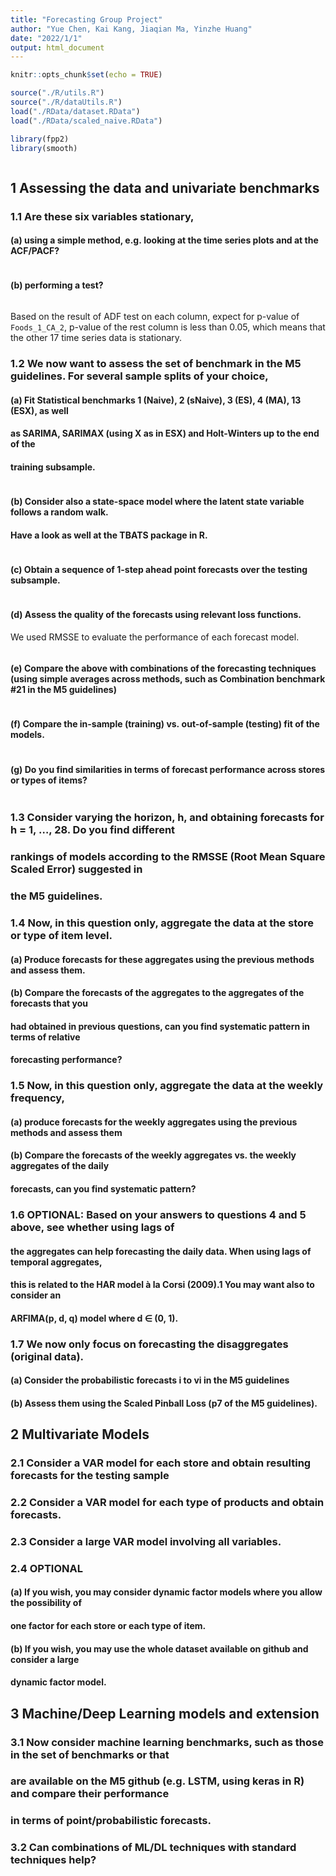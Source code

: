 ```yaml
---
title: "Forecasting Group Project"
author: "Yue Chen, Kai Kang, Jiaqian Ma, Yinzhe Huang"
date: "2022/1/1"
output: html_document
---
```


```r
knitr::opts_chunk$set(echo = TRUE)
```

```{r:}
source("./R/utils.R")
source("./R/dataUtils.R")
load("./RData/dataset.RData")
load("./RData/scaled_naive.RData")

library(fpp2)
library(smooth)



```

## 1 Assessing the data and univariate benchmarks
### 1.1 Are these six variables stationary,
#### (a) using a simple method, e.g. looking at the time series plots and at the ACF/PACF?
```{r: ACF&PACF}

```
#### (b) performing a test?

```{r: ADF test}

```
Based on the result of ADF test on each column, expect for p-value of `Foods_1_CA_2`, p-value of the rest column is less than 0.05, which means that the other 17 time series data is stationary. 

### 1.2 We now want to assess the set of benchmark in the M5 guidelines. For several sample splits of your choice,
#### (a) Fit Statistical benchmarks 1 (Naive), 2 (sNaive), 3 (ES), 4 (MA), 13 (ESX), as well
#### as SARIMA, SARIMAX (using X as in ESX) and Holt-Winters up to the end of the
#### training subsample.
```{r: ADF test}

```
#### (b) Consider also a state-space model where the latent state variable follows a random walk.
#### Have a look as well at the TBATS package in R.
```{r: ADF test}

```
#### (c) Obtain a sequence of 1-step ahead point forecasts over the testing subsample.
```{r: ADF test}

```
#### (d) Assess the quality of the forecasts using relevant loss functions.
We used RMSSE to evaluate the performance of each forecast model.
```{r: RMSSE}

```
#### (e) Compare the above with combinations of the forecasting techniques (using simple averages across methods, such as Combination benchmark #21 in the M5 guidelines)
```{r: Combination benchmark #21 }

```
#### (f) Compare the in-sample (training) vs. out-of-sample (testing) fit of the models.
```{r: in/out sample fit }

```
#### (g) Do you find similarities in terms of forecast performance across stores or types of items?
```{r:  }

```


### 1.3 Consider varying the horizon, h, and obtaining forecasts for h = 1, ..., 28. Do you find different
### rankings of models according to the RMSSE (Root Mean Square Scaled Error) suggested in
### the M5 guidelines.



### 1.4 Now, in this question only, aggregate the data at the store or type of item level.
#### (a) Produce forecasts for these aggregates using the previous methods and assess them.
#### (b) Compare the forecasts of the aggregates to the aggregates of the forecasts that you
#### had obtained in previous questions, can you find systematic pattern in terms of relative
#### forecasting performance?



### 1.5 Now, in this question only, aggregate the data at the weekly frequency,
#### (a) produce forecasts for the weekly aggregates using the previous methods and assess them
#### (b) Compare the forecasts of the weekly aggregates vs. the weekly aggregates of the daily
#### forecasts, can you find systematic pattern?



### 1.6 OPTIONAL: Based on your answers to questions 4 and 5 above, see whether using lags of
#### the aggregates can help forecasting the daily data. When using lags of temporal aggregates,
#### this is related to the HAR model à la Corsi (2009).1 You may want also to consider an
#### ARFIMA(p, d, q) model where d ∈ (0, 1).



### 1.7 We now only focus on forecasting the disaggregates (original data).
#### (a) Consider the probabilistic forecasts i to vi in the M5 guidelines
#### (b) Assess them using the Scaled Pinball Loss (p7 of the M5 guidelines).








## 2 Multivariate Models

### 2.1 Consider a VAR model for each store and obtain resulting forecasts for the testing sample



### 2.2 Consider a VAR model for each type of products and obtain forecasts.



### 2.3 Consider a large VAR model involving all variables.



### 2.4 OPTIONAL

#### (a) If you wish, you may consider dynamic factor models where you allow the possibility of
#### one factor for each store or each type of item.

#### (b) If you wish, you may use the whole dataset available on github and consider a large
#### dynamic factor model.









## 3 Machine/Deep Learning models and extension

### 3.1 Now consider machine learning benchmarks, such as those in the set of benchmarks or that
### are available on the M5 github (e.g. LSTM, using keras in R) and compare their performance
### in terms of point/probabilistic forecasts.




### 3.2 Can combinations of ML/DL techniques with standard techniques help?